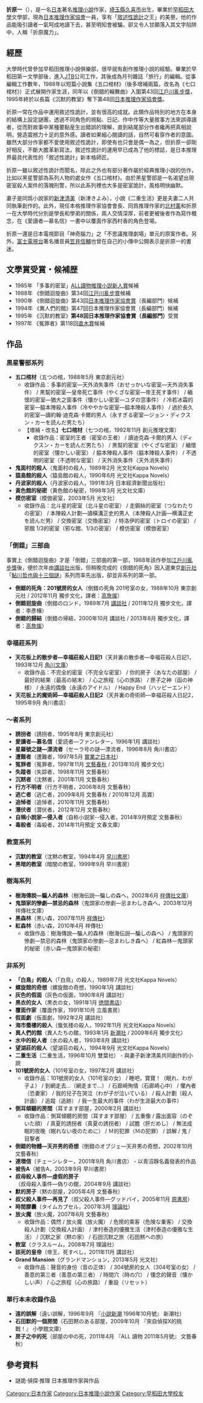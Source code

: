 {{Infobox writer
| name          = 折原 一<br />（おりはら いち）
| birth_date    =  {{生年月日と年齢|1951|11|16}}
| birth_place   = {{JPN}}・[[埼玉県|埼玉県]][[久喜市|久喜市]]
| death_date    = 
| death_place   = 
| occupation    = [[小説家|小説家]]
| nationality   = {{JPN}}
| period        = 1988年 - 
| genre         = [[推理小説|推理小説]]
| subject       = 
| movement      = 
| notableworks = 《沉默的教室》（1994年）
| awards        = [[日本推理作家協會賞|日本推理作家協會賞]]（1995年）
| website       = [http://orihara1.la.coocan.jp 沈黙の部屋]
}}

'''折原一'''（{{bd|1951年|11月16日|||}}），是一名[[日本|日本]]著名[[推理小說|推理小說]]作家，[[埼玉縣|埼玉縣]][[久喜市|久喜市]]出生，畢業於[[早稻田大學|早稻田大學]]文學部，現為[[日本推理作家協會|日本推理作家協會]]一員，享有「[[敘述性詭計|敘述性詭計]]之王」的美譽。他的作品能吸引讀者一氣呵成地讀下去，甚至明知會被騙，卻又令人甘願落入其文字陷阱中，人稱「折原魔力」。

== 經歷 ==
大學時代曾參加早稻田推理小說俱樂部，很早就有創作推理小說的經驗。畢業於早稻田第一文學部後，進入[[JTB|JTB]]公司工作，其後成為月刊雜誌「旅行」的編輯。從事編輯工作數年，1988年以短篇小說集《五口棺材》（後多增補兩篇，改名為《七口棺材》）正式展開作家生涯，同年以《倒錯的輪舞曲》入圍第43回[[江戶川亂步獎|江戶川亂步獎]]，1995年終於以長篇《沉默的教室》奪下第48回[[日本推理作家協會獎|日本推理作家協會獎]]。

折原一常在作品中運用敘述性詭計，並有很高的成就。此類作品特別的地方在本身的結構上設定謎團，透過不同角色的視點、日記、作中作等大量敘事方法來誤導讀者，從而對故事中某種要點産生出錯誤的理解，直到結尾部分作者纔再把真相說明，營造震撼力十足的意外感。讀者如果細心閱讀的話，自然可看穿作者的意圖。雖然大部分作家都不愛使用敘述性詭計，即使有也只會是偶一為之，但折原一卻剛好相反，不斷大膽革新寫法，敘述性詭計的運用早已成為了他的標誌，是日本推理界最具代表性的「敘述性詭計」新本格師匠。

折原一雖以敘述性詭計而聞名，除此之外也有部分著作屬於經典推理小說的仿作，比如以黑星警部為系列人物的處女作《五口棺材》。由於黑星警部是一名渴望出現密室殺人案件的落魄刑警，所以此系列裡也大多是密室詭計，風格明快幽默。

妻子是同爲小說家的[[新津清美|新津清美]]（新津きよみ），小說《二重生活》更是夫妻二人共同執筆創作的。此外，現任本格推理作家協會會長、同爲推理作家的[[北村薰|北村薰]]和折原一在大學時代分別是學長和學弟的關係，兩人交情深厚，前者更被後者作為寫作概念，在《愛讀者―慕名信》一書中以覆面作家西村香的角色登場。

折原一還是日本電視節目「神奇腦力」之「不思議推理劇場」單元的原案作者。另外，[[富士電視台|富士電視台]]著名播音員[[笠井信輔|笠井信輔]]也曾在自己的小傳中公開表示是折原一的書迷。

== 文學賞受賞・候補歴 ==
* 1985年 「多事的密室」[[ALL讀物推理小説新人賞|ALL讀物推理小説新人賞]]候補
* 1988年 《倒錯迴旋曲》第34回[[江户川乱步奖|江戸川亂步賞]]候補
* 1990年 《倒錯迴旋曲》第43回[[日本推理作家協會賞|日本推理作家協會賞]]（長編部門）候補
* 1994年 《異人們的館》第47回日本推理作家協會賞（長編部門）候補
* 1995年 《沉默的教室》'''第48回日本推理作家協會賞（長編部門）'''受賞
* 1997年 《冤罪者》第118回[[直木賞|直木賞]]候補

== 作品 ==
=== 黒星警部系列 ===
* '''五口棺材'''（五つの棺，1988年5月 東京創元社）
**收錄作品：多事的密室―天外消失事件（おせっかいな密室―天外消失事件） / 黑幫的密室―皇帝死亡事件（やくざな密室―帝王死す事件） / 緬懷的密室―猶大之窗事件（懐かしい密室―ユダの窓事件） / 冷若冰霜的密室―脇本陣殺人事件（冷ややかな密室―脇本陣殺人事件） / 過於長久的密室―讀約翰·迪克森·卡爾的男人（永すぎる密室―ジョン・ディクスン・カーを読んだ男たち）
**【増補・改名】'''七口棺材'''（七つの棺，1992年11月 創元推理文庫）
***收錄作品：密室的王者（密室の王者） / 讀迪克森·卡爾的男人（ディクスン・カーを読んだ男たち） / 黑幫的密室（やくざな密室） / 緬懷的密室（懐かしい密室） / 脇本陣殺人事件（脇本陣殺人事件） / 不透明的密室（不透明な密室） / 天外消失事件（天外消失事件）
* '''鬼面村的殺人'''（鬼面村の殺人，1989年2月 光文社Kappa Novels）
* '''猿島館的殺人'''（猿島館の殺人，1990年6月 光文社Kappa Novels）
* '''丹波家的殺人'''（丹波家の殺人，1991年3月 日本經濟新聞出版社）
* '''黃色館的秘密'''（黄色館の秘密，1998年3月 光文社文庫）
* '''模仿密室'''（模倣密室，2003年5月 光文社）
**收錄作品：北斗星的密室（北斗星の密室） / 走鋼絲的密室（つなわたりの密室） / 本陣殺人計劃―讀橫溝正史的男人（本陣殺人計画―横溝正史を読んだ男） / 交換密室（交換密室） / 特洛伊的密室（トロイの密室） / 邪館 1/3的密室（邪な館、1/3の密室） / 模仿密室（模倣密室）

=== 「倒錯」三部曲 ===
事實上《倒錯迴旋曲》才是「倒錯」三部曲的第一部，1988年該作參加[[江戶川亂步獎|江戶川亂步獎]]後，便於次年由[[講談社|講談社]]出版，但稍晚完成的《倒錯的死角》因入選東京[[創元社|創元社]]「[[鮎川哲也與十三個謎|鮎川哲也與十三個謎]]」系列而率先出版，卻並非系列的第一部。
* '''倒錯的死角：201號房的女人'''（倒錯の死角 201号室の女，1988年10月 東京創元社 / 2012年11月 獨步文化，譯者：[[高詹燦|高詹燦]]）
* '''倒錯迴旋曲'''（倒錯のロンド，1989年7月 [[講談社|講談社]] / 2011年12月 獨步文化，譯者：李彥樺）
* '''倒錯的歸結'''（倒錯の帰結，2000年10月 講談社 / 2013年8月 獨步文化，譯者：[[高詹燦|高詹燦]]）

=== 幸福莊系列 ===
* '''天花板上的散步者―幸福莊殺人日記1'''（天井裏の散歩者―幸福荘殺人日記1，1993年12月 [[角川文庫|角川文庫]]）
** 收錄作品：不完全的密室（不完全な密室） / 你的房子（あなたの部屋） / 最好的結果（最高の結末） / 心之旅程（心の旅路） / 匣子之神（函の神様） / 永遠的偶像（永遠のアイドル） / Happy End（ハッピーエンド）
* '''天花板上的魔術師―幸福莊殺人日記2'''（天井裏の奇術師―幸福荘殺人日記2，1995年9月 角川書店）

=== ～者系列 ===
* '''誘拐者'''（誘拐者，1995年8月 東京創元社）
* '''愛讀者―慕名信'''（愛読者―ファンレター，1996年1月 講談社）
* '''星羅號之謎―漂流者'''（セーラ号の謎―漂流者，1996年8月 角川書店）
* '''遭難者'''（遭難者，1997年5月 [[實業之日本社|實業之日本社]]）
* '''冤罪者'''（冤罪者，1997年11月 [[文藝春秋|文藝春秋]] / 2013年10月 獨步文化）
* '''失蹤者'''（失踪者，1998年11月 文藝春秋）
* '''沉黙者'''（沈黙者，2001年11月 文藝春秋）
* '''行方不明者'''（行方不明者，2006年8月 文藝春秋）
* '''逃亡者'''（逃亡者，2009年8月 文藝春秋 / 2010年12月 高寶）
* '''追悼者'''（追悼者，2010年11月 文藝春秋）
* '''潛伏者'''（潜伏者，2012年12月 文藝春秋）
* '''自稱小說家―侵入者'''（自称小説家--侵入者，2014年9月預定 文藝春秋）
* '''毒殺者'''（毒殺者，2014年11月預定 文春文庫）

=== 教室系列 ===
* '''沉默的教室'''（沈黙の教室，1994年4月 [[早川書房|早川書房]]）
* '''黑暗的教室'''（暗闇の教室，1999年9月 早川書房）

=== 樹海系列 ===
* '''樹海傳說―騙人的森林'''（樹海伝説―騙しの森へ，2002年6月 [[祥傳社文庫|祥傳社文庫]]）
* '''鬼頭家的慘劇―禁忌的森林'''（鬼頭家の惨劇―忌まわしき森へ，2003年12月 祥傳社文庫）
* '''黑森林'''（黒い森，2007年11月 [[祥傳社|祥傳社]]）
* '''紅森林'''（赤い森，2010年4月 祥傳社）
** 收錄作品：樹海傳說―騙人的森林（樹海伝説―騙しの森へ） / 鬼頭家的慘劇―禁忌的森林（鬼頭家の惨劇―忌まわしき森へ） / 紅森林―鬼頭家的秘密（赤い森―鬼頭家の秘密）

=== 非系列 ===
* '''「白鳥」的殺人'''（「白鳥」の殺人，1989年7月 光文社Kappa Novels）
* '''螺旋館的奇想'''（螺旋館の奇想，1990年1月 講談社）
* '''灰色的假面'''（灰色の仮面，1990年8月 講談社）
* '''黒衣的女人'''（黒衣の女，1991年1月 [[徳間書店|徳間書店]]）
* '''覆面作家'''（覆面作家，1991年10月 立風書房）
* '''假面劇'''（仮面劇，1992年2月 講談社）
* '''海市蜃樓的殺人'''（蜃気楼の殺人，1992年11月 光文社Kappa Novels）
* '''異人們的館'''（異人たちの館，1993年1月 [[新潮社|新潮社]] / 2009年6月 獨步文化）
* '''水中的殺人者'''（水の殺人者，1993年8月 講談社）
* '''望湖莊的殺人'''（望湖荘の殺人，1994年9月 光文社Kappa Novels）
* '''二重生活'''（二重生活，1996年10月 雙葉社） - 與妻子新津清美共同創作的小說
* '''101號房的女人'''（101号室の女，1997年2月 講談社）
** 收錄作品：101號房的女人（101号室の女） / 睡吧，寶寶！（眠れ、わが子よ） / 到網走去…（網走まで…） / 石廊崎殉情（石廊崎心中） / 懼內者（恐妻家） / 我的兒子在哭泣（わが子が泣いている） / 殺人計劃（殺人計画） / 追蹤（追跡） / 我一生最大的事件（わが生涯最大の事件）
* '''側耳傾聽的房間'''（耳すます部屋，2000年2月 講談社）
** 收錄作品：側耳傾聽的房間（耳すます部屋） / 五重像 / 露出面容（のぞいた顔） / 真夏的誘拐者（真夏の誘拐者） / 試膽（肝だめし） / 無法成眠的夜晚（眠れない夜のために） / Ｍ的犯罪（Ｍの犯罪） / 誤解 / 鬼 / 目撃者
* '''倒錯的物體―天井男的奇想'''（倒錯のオブジェ―天井男の奇想，2002年10月 文藝春秋）
* '''連環信'''（チェーンレター，2001年9月 角川書店） - 以青沼靜名義發表的作品
* '''被告A'''（被告A，2003年9月 早川書房）
* '''叔母殺人事件―虛假的房子'''（叔母殺人事件―偽りの館，2004年9月 講談社）
* '''默的房子'''（黙の部屋，2005年4月 文藝春秋）
* '''叔父殺人事件―再見了'''（叔父殺人事件―グッドバイ，2005年11月 [[原書房|原書房]]）
* '''時間膠囊'''（タイムカプセル，2007年3月 [[理論社|理論社]]）
* '''放火魔'''（放火魔，2007年6月 文藝春秋）
** 收錄作品：偶然 / 放火魔（放火魔） / 危險的乘客（危険な乗客） / 交換殺人計劃（交換殺人計画） / 津村泰造的優雅生活（津村泰造の優雅な生活） / 沉默之家（黙の家） / 石田沉默之旅（石田黙への旅）
* '''教室'''（クラスルーム，2008年7月 理論社）
* '''該死的皇帝'''（帝王、死すべし，2011年11月 講談社） 
* '''Grand Mansion'''（グランドマンション，2013年5月 光文社）
** 收錄作品：聲音的身份（音の正体） / 304號房的女人（304号室の女） / 善意的第三者（善意の第三者） / 時間穴（時の穴） / 懐念的聲音（懐かしい声） / 心之旅程（心の旅路） / 重設（リセット）

=== 單行本未收錄作品 ===
* '''遠的誤解'''（遠い誤解，1996年9月 『[[小説新潮|小説新潮]] 1996年10月號』 新潮社）
* '''石田默的一個房間'''（石田黙のある部屋，2009年10月 『來自偵探X的挑戰！』 小學館文庫）
* '''房子之中的死'''（部屋の中の死，2011年4月 『ALL 讀物 2011年5月號』 文藝春秋）

==參考資料==
*謎詭·偵探·推理 日本推理作家與作品

{{DEFAULTSORT:Orihara Ichi}}
[[Category:日本作家|Category:日本作家]]
[[Category:日本推理小說作家|Category:日本推理小說作家]]
[[Category:早稻田大學校友|Category:早稻田大學校友]]
